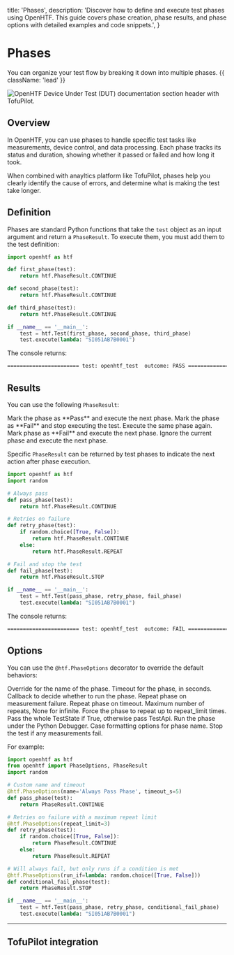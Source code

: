   title: 'Phases',
  description:
    'Discover how to define and execute test phases using OpenHTF. This guide covers phase creation, phase results, and phase options with detailed examples and code snippets.',
}

# Phases

You can organize your test flow by breaking it down into multiple phases. {{ className: 'lead' }}

<Image
  src="/phases-header.png"
  alt="OpenHTF Device Under Test (DUT) documentation section header with TofuPilot."
/>

## Overview

In OpenHTF, you can use phases to handle specific test tasks like measurements, device control, and data processing. Each phase tracks its status and duration, showing whether it passed or failed and how long it took.

When combined with anayltics platform like TofuPilot, phases help you clearly identify the cause of errors, and determine what is making the test take longer.

## Definition

Phases are standard Python functions that take the `test` object as an input argument and return a `PhaseResult`. To execute them, you must add them to the test definition:

```python {{ title: 'main.py' }}
import openhtf as htf

def first_phase(test):
    return htf.PhaseResult.CONTINUE

def second_phase(test):
    return htf.PhaseResult.CONTINUE

def third_phase(test):
    return htf.PhaseResult.CONTINUE

if __name__ == '__main__':
    test = htf.Test(first_phase, second_phase, third_phase)
    test.execute(lambda: "SI051AB7B0001")
```

The console returns:

```txt
======================= test: openhtf_test  outcome: PASS ======================
```

## Results

You can use the following `PhaseResult`:

<Properties>
  <Property name="PhaseResult.CONTINUE">
    Mark the phase as **Pass** and execute the next phase.
  </Property>
  <Property name="PhaseResult.STOP">
    Mark the phase as **Fail** and stop executing the test.
  </Property>
  <Property name="PhaseResult.REPEAT">Execute the same phase again.</Property>
  <Property name="PhaseResult.FAIL_AND_CONTINUE">
    Mark phase as **Fail** and execute the next phase.
  </Property>
  <Property name="PhaseResult.SKIP">
    Ignore the current phase and execute the next phase.
  </Property>
</Properties>

Specific `PhaseResult` can be returned by test phases to indicate the next action after phase execution.

```python {{ title: 'main.py' }}
import openhtf as htf
import random

# Always pass
def pass_phase(test):
    return htf.PhaseResult.CONTINUE

# Retries on failure
def retry_phase(test):
    if random.choice([True, False]):
        return htf.PhaseResult.CONTINUE
    else:
        return htf.PhaseResult.REPEAT

# Fail and stop the test
def fail_phase(test):
    return htf.PhaseResult.STOP

if __name__ == '__main__':
    test = htf.Test(pass_phase, retry_phase, fail_phase)
    test.execute(lambda: "SI051AB7B0001")
```

The console returns:

```txt
======================= test: openhtf_test  outcome: FAIL ======================
```

## Options

You can use the `@htf.PhaseOptions` decorator to override the default behaviors:

<Properties>
  <Property name="name" type="string">
    Override for the name of the phase.
  </Property>
  <Property name="timeout_s" type="float">
    Timeout for the phase, in seconds.
  </Property>
  <Property name="run_if" type="callable">
    Callback to decide whether to run the phase.
  </Property>
  <Property name="repeat_on_measurement_fail" type="bool">
    Repeat phase on measurement failure.
  </Property>
  <Property name="repeat_on_timeout" type="bool">
    Repeat phase on timeout.
  </Property>
  <Property name="repeat_limit" type="int or None">
    Maximum number of repeats, None for infinite.
  </Property>
  <Property name="force_repeat" type="bool">
    Force the phase to repeat up to repeat_limit times.
  </Property>
  <Property name="requires_state" type="bool">
    Pass the whole TestState if True, otherwise pass TestApi.
  </Property>
  <Property name="run_under_pdb" type="bool">
    Run the phase under the Python Debugger.
  </Property>
  <Property name="phase_name_case" type="enum">
    Case formatting options for phase name.
  </Property>
  <Property name="stop_on_measurement_fail" type="bool">
    Stop the test if any measurements fail.
  </Property>
</Properties>

For example:

```python {{ title: 'main.py' }}
import openhtf as htf
from openhtf import PhaseOptions, PhaseResult
import random

# Custom name and timeout
@htf.PhaseOptions(name='Always Pass Phase', timeout_s=5)
def pass_phase(test):
    return PhaseResult.CONTINUE

# Retries on failure with a maximum repeat limit
@htf.PhaseOptions(repeat_limit=3)
def retry_phase(test):
    if random.choice([True, False]):
        return PhaseResult.CONTINUE
    else:
        return PhaseResult.REPEAT

# Will always fail, but only runs if a condition is met
@htf.PhaseOptions(run_if=lambda: random.choice([True, False]))
def conditional_fail_phase(test):
    return PhaseResult.STOP

if __name__ == '__main__':
    test = htf.Test(pass_phase, retry_phase, conditional_fail_phase)
    test.execute(lambda: "SI051AB7B0001")
```

---

## TofuPilot integration
